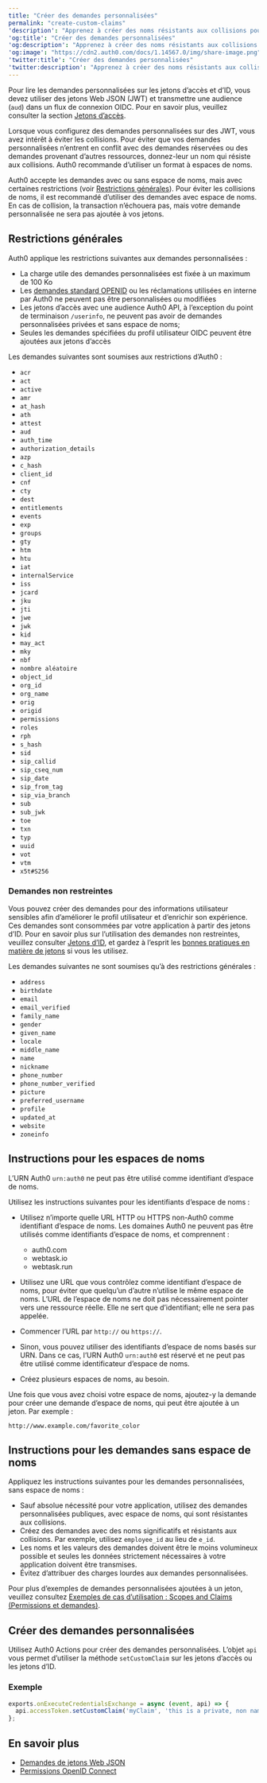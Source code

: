 ```yaml
---
title: "Créer des demandes personnalisées"
permalink: "create-custom-claims"
'description': "Apprenez à créer des noms résistants aux collisions pour les demandes personnalisées."
'og:title': "Créer des demandes personnalisées"
'og:description': "Apprenez à créer des noms résistants aux collisions pour les demandes personnalisées."
'og:image': "https://cdn2.auth0.com/docs/1.14567.0/img/share-image.png"
'twitter:title': "Créer des demandes personnalisées"
'twitter:description': "Apprenez à créer des noms résistants aux collisions pour les demandes personnalisées."
---
```


Pour lire les demandes personnalisées sur les jetons d’accès et d’ID, vous devez utiliser des jetons Web JSON (<Tooltip href="/docs/docs/fr-ca/glossary?term=json-web-token" tip="Jeton Web JSON (JWT)
Format standard de jeton d’ID (et souvent de jeton d’accès) utilisé pour représenter en toute sécurité des demandes entre deux parties." cta="Voir le glossaire">JWT</Tooltip>) et transmettre une <Tooltip data-tooltip-id="react-containers-DefinitionTooltip-1" tip="">audience</Tooltip> (`aud`) dans un flux de connexion OIDC. Pour en savoir plus, veuillez consulter la section [Jetons d’accès](/docs/fr-ca/secure/tokens/access-tokens).

Lorsque vous configurez des demandes personnalisées sur des JWT, vous avez intérêt à éviter les collisions. Pour éviter que vos demandes personnalisées n’entrent en conflit avec des demandes réservées ou des demandes provenant d’autres ressources, donnez-leur un nom qui résiste aux collisions. Auth0 recommande d’utiliser un format à espaces de noms.

<Callout icon="file-lines" color="#0EA5E9" iconType="regular">

Auth0 accepte les demandes avec ou sans espace de noms, mais avec certaines restrictions (voir [Restrictions générales](https://auth0.com/docs/secure/tokens/json-web-tokens/create-custom-claims#general-restrictions)). Pour éviter les collisions de noms, il est recommandé d’utiliser des demandes avec espace de noms. En cas de collision, la transaction n’échouera pas, mais votre demande personnalisée ne sera pas ajoutée à vos jetons.

</Callout>

## Restrictions générales

Auth0 applique les restrictions suivantes aux demandes personnalisées :

* La charge utile des demandes personnalisées est fixée à un maximum de 100 Ko
* Les [demandes standard OPENID](https://openid.net/specs/openid-connect-core-1_0.html#IDToken) ou les réclamations utilisées en interne par Auth0 ne peuvent pas être personnalisées ou modifiées
* Les jetons d’accès avec une audience Auth0 API, à l’exception du point de terminaison `/userinfo`, ne peuvent pas avoir de demandes personnalisées privées et sans espace de noms;
* Seules les demandes spécifiées du profil utilisateur OIDC peuvent être ajoutées aux jetons d’accès

Les demandes suivantes sont soumises aux restrictions d’Auth0 :

* `acr`
* `act`
* `active`
* `amr`
* `at_hash`
* `ath`
* `attest`
* `aud`
* `auth_time`
* `authorization_details`
* `azp`
* `c_hash`
* `client_id`
* `cnf`
* `cty`
* `dest`
* `entitlements`
* `events`
* `exp`
* `groups`
* `gty`
* `htm`
* `htu`
* `iat`
* `internalService`
* `iss`
* `jcard`
* `jku`
* `jti`
* `jwe`
* `jwk`
* `kid`
* `may_act`
* `mky`
* `nbf`
* `nombre aléatoire`
* `object_id`
* `org_id`
* `org_name`
* `orig`
* `origid`
* `permissions`
* `roles`
* `rph`
* `s_hash`
* `sid`
* `sip_callid`
* `sip_cseq_num`
* `sip_date`
* `sip_from_tag`
* `sip_via_branch`
* `sub`
* `sub_jwk`
* `toe`
* `txn`
* `typ`
* `uuid`
* `vot`
* `vtm`
* `x5t#S256`

### Demandes non restreintes

Vous pouvez créer des demandes pour des informations utilisateur sensibles afin d’améliorer le profil utilisateur et d’enrichir son expérience. Ces demandes sont consommées par votre application à partir des jetons d’ID. Pour en savoir plus sur l’utilisation des demandes non restreintes, veuillez consulter [Jetons d’ID](/docs/fr-ca/secure/tokens/id-tokens), et gardez à l’esprit les [bonnes pratiques en matière de jetons](/docs/fr-ca/secure/tokens/token-best-practices) si vous les utilisez.

Les demandes suivantes ne sont soumises qu’à des restrictions générales :

* `address`
* `birthdate`
* `email`
* `email_verified`
* `family_name`
* `gender`
* `given_name`
* `locale`
* `middle_name`
* `name`
* `nickname`
* `phone_number`
* `phone_number_verified`
* `picture`
* `preferred_username`
* `profile`
* `updated_at`
* `website`
* `zoneinfo`

## Instructions pour les espaces de noms

<Callout icon="file-lines" color="#0EA5E9" iconType="regular">

L’URN Auth0 `urn:auth0` ne peut pas être utilisé comme identifiant d’espace de noms.

</Callout>

Utilisez les instructions suivantes pour les identifiants d’espace de noms :

* Utilisez n’importe quelle URL HTTP ou HTTPS non-Auth0 comme identifiant d’espace de noms. Les domaines Auth0 ne peuvent pas être utilisés comme identifiants d’espace de noms, et comprennent :

  + auth0.com
  + webtask.io
  + webtask.run
* Utilisez une URL que vous contrôlez comme identifiant d’espace de noms, pour éviter que quelqu’un d’autre n’utilise le même espace de noms. L’URL de l’espace de noms ne doit pas nécessairement pointer vers une ressource réelle. Elle ne sert que d’identifiant; elle ne sera pas appelée.
* Commencer l’URL par `http://` ou `https://`.
* Sinon, vous pouvez utiliser des identifiants d’espace de noms basés sur URN. Dans ce cas, l’URN Auth0 `urn:auth0`  est réservé et ne peut pas être utilisé comme identificateur d’espace de noms.
* Créez plusieurs espaces de noms, au besoin.

Une fois que vous avez choisi votre espace de noms, ajoutez-y la demande pour créer une demande d’espace de noms, qui peut être ajoutée à un jeton. Par exemple :

`http://www.example.com/favorite_color`

## Instructions pour les demandes sans espace de noms

Appliquez les instructions suivantes pour les demandes personnalisées, sans espace de noms :

* Sauf absolue nécessité pour votre application, utilisez des demandes personnalisées publiques, avec espace de noms, qui sont résistantes aux collisions.
* Créez des demandes avec des noms significatifs et résistants aux collisions. Par exemple, utilisez `employee_id` au lieu de `e_id`.
* Les noms et les valeurs des demandes doivent être le moins volumineux possible et seules les données strictement nécessaires à votre application doivent être transmises.
* Évitez d’attribuer des charges lourdes aux demandes personnalisées.

Pour plus d’exemples de demandes personnalisées ajoutées à un jeton, veuillez consultez [Exemples de cas d’utilisation : Scopes and Claims (Permissions et demandes)](/docs/fr-ca/get-started/apis/scopes/sample-use-cases-scopes-and-claims).

## Créer des demandes personnalisées

Utilisez Auth0 Actions pour créer des demandes personnalisées. L’objet `api` vous permet d’utiliser la méthode `setCustomClaim` sur les jetons d’accès ou les jetons d’ID.

### Exemple

```js lines
exports.onExecuteCredentialsExchange = async (event, api) => {
  api.accessToken.setCustomClaim('myClaim', 'this is a private, non namespaced claim');
};
```

## En savoir plus

* [Demandes de jetons Web JSON](/docs/fr-ca/secure/tokens/json-web-tokens/json-web-token-claims)
* [Permissions OpenID Connect](/docs/fr-ca/get-started/apis/scopes/openid-connect-scopes)